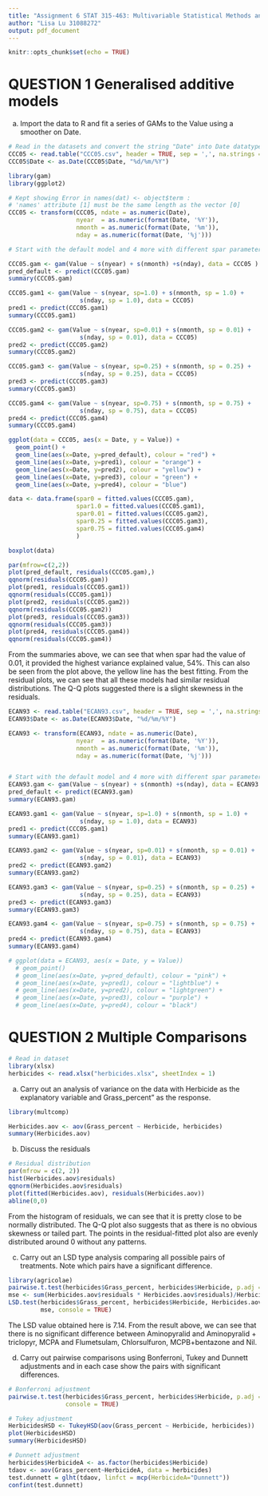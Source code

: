 ```yaml
---
title: "Assignment 6 STAT 315-463: Multivariable Statistical Methods and Applications"
author: "Lisa Lu 31088272"
output: pdf_document
---
```


```r
knitr::opts_chunk$set(echo = TRUE)
```

# QUESTION 1 Generalised additive models

a) Import the data to R and fit a series of GAMs to the Value using a smoother on Date.
```r
# Read in the datasets and convert the string "Date" into Date datatype variables
CCC05 <- read.table("CCC05.csv", header = TRUE, sep = ',', na.strings = "na")
CCC05$Date <- as.Date(CCC05$Date, "%d/%m/%Y")
```


```r
library(gam)
library(ggplot2)

# Kept showing Error in names(dat) <- object$term : 
# 'names' attribute [1] must be the same length as the vector [0]
CCC05 <- transform(CCC05, ndate = as.numeric(Date),
                   nyear  = as.numeric(format(Date, '%Y')),
                   nmonth = as.numeric(format(Date, '%m')),
                   nday = as.numeric(format(Date, '%j')))

# Start with the default model and 4 more with different spar parameters

CCC05.gam <- gam(Value ~ s(nyear) + s(nmonth) +s(nday), data = CCC05 )
pred_default <- predict(CCC05.gam)
summary(CCC05.gam)

CCC05.gam1 <- gam(Value ~ s(nyear, sp=1.0) + s(nmonth, sp = 1.0) +
                    s(nday, sp = 1.0), data = CCC05)
pred1 <- predict(CCC05.gam1)
summary(CCC05.gam1)

CCC05.gam2 <- gam(Value ~ s(nyear, sp=0.01) + s(nmonth, sp = 0.01) +
                    s(nday, sp = 0.01), data = CCC05)
pred2 <- predict(CCC05.gam2)
summary(CCC05.gam2)

CCC05.gam3 <- gam(Value ~ s(nyear, sp=0.25) + s(nmonth, sp = 0.25) +
                    s(nday, sp = 0.25), data = CCC05)
pred3 <- predict(CCC05.gam3)
summary(CCC05.gam3)

CCC05.gam4 <- gam(Value ~ s(nyear, sp=0.75) + s(nmonth, sp = 0.75) +
                    s(nday, sp = 0.75), data = CCC05)
pred4 <- predict(CCC05.gam4)
summary(CCC05.gam4)

ggplot(data = CCC05, aes(x = Date, y = Value)) +
  geom_point() +
  geom_line(aes(x=Date, y=pred_default), colour = "red") +
  geom_line(aes(x=Date, y=pred1), colour = "orange") +
  geom_line(aes(x=Date, y=pred2), colour = "yellow") +
  geom_line(aes(x=Date, y=pred3), colour = "green") +
  geom_line(aes(x=Date, y=pred4), colour = "blue")
```
```r
data <- data.frame(spar0 = fitted.values(CCC05.gam),
                   spar1.0 = fitted.values(CCC05.gam1),
                   spar0.01 = fitted.values(CCC05.gam2),
                   spar0.25 = fitted.values(CCC05.gam3),
                   spar0.75 = fitted.values(CCC05.gam4)
                   )

boxplot(data)

par(mfrow=c(2,2))
plot(pred_default, residuals(CCC05.gam),)
qqnorm(residuals(CCC05.gam))
plot(pred1, residuals(CCC05.gam1))
qqnorm(residuals(CCC05.gam1))
plot(pred2, residuals(CCC05.gam2))
qqnorm(residuals(CCC05.gam2))
plot(pred3, residuals(CCC05.gam3))
qqnorm(residuals(CCC05.gam3))
plot(pred4, residuals(CCC05.gam4))
qqnorm(residuals(CCC05.gam4))
```
From the summaries above, we can see that when spar had the value of 0.01, it provided the highest variance explained value, 54\%. This can also be seen from the plot above, the yellow line has the best fitting. From the residual plots, we can see that all these models had similar residual distributions. The Q-Q plots suggested there is a slight skewness in the residuals. 

```r
ECAN93 <- read.table("ECAN93.csv", header = TRUE, sep = ',', na.strings = "na")
ECAN93$Date <- as.Date(ECAN93$Date, "%d/%m/%Y")

ECAN93 <- transform(ECAN93, ndate = as.numeric(Date),
                   nyear  = as.numeric(format(Date, '%Y')),
                   nmonth = as.numeric(format(Date, '%m')),
                   nday = as.numeric(format(Date, '%j')))


# Start with the default model and 4 more with different spar parameters
ECAN93.gam <- gam(Value ~ s(nyear) + s(nmonth) +s(nday), data = ECAN93 )
pred_default <- predict(ECAN93.gam)
summary(ECAN93.gam)

ECAN93.gam1 <- gam(Value ~ s(nyear, sp=1.0) + s(nmonth, sp = 1.0) +
                    s(nday, sp = 1.0), data = ECAN93)
pred1 <- predict(CCC05.gam1)
summary(ECAN93.gam1)

ECAN93.gam2 <- gam(Value ~ s(nyear, sp=0.01) + s(nmonth, sp = 0.01) +
                    s(nday, sp = 0.01), data = ECAN93)
pred2 <- predict(ECAN93.gam2)
summary(ECAN93.gam2)

ECAN93.gam3 <- gam(Value ~ s(nyear, sp=0.25) + s(nmonth, sp = 0.25) +
                    s(nday, sp = 0.25), data = ECAN93)
pred3 <- predict(ECAN93.gam3)
summary(ECAN93.gam3)

ECAN93.gam4 <- gam(Value ~ s(nyear, sp=0.75) + s(nmonth, sp = 0.75) +
                    s(nday, sp = 0.75), data = ECAN93)
pred4 <- predict(ECAN93.gam4)
summary(ECAN93.gam4)

# ggplot(data = ECAN93, aes(x = Date, y = Value))
  # geom_point()
  # geom_line(aes(x=Date, y=pred_default), colour = "pink") +
  # geom_line(aes(x=Date, y=pred1), colour = "lightblue") +
  # geom_line(aes(x=Date, y=pred2), colour = "lightgreen") +
  # geom_line(aes(x=Date, y=pred3), colour = "purple") +
  # geom_line(aes(x=Date, y=pred4), colour = "black")
```


# QUESTION 2 Multiple Comparisons
```r
# Read in dataset
library(xlsx)
herbicides <- read.xlsx("herbicides.xlsx", sheetIndex = 1)
```


(a) Carry out an analysis of variance on the data with Herbicide as the explanatory variable and Grass_percent" as the response.
```r
library(multcomp)

Herbicides.aov <- aov(Grass_percent ~ Herbicide, herbicides)
summary(Herbicides.aov)
```

(b) Discuss the residuals
```r
# Residual distribution
par(mfrow = c(2, 2))
hist(Herbicides.aov$residuals)
qqnorm(Herbicides.aov$residuals)
plot(fitted(Herbicides.aov), residuals(Herbicides.aov))
abline(0,0)
```
From the histogram of residuals, we can see that it is pretty close to be normally distributed. The Q-Q plot also suggests that as there is no obvious skewness or tailed part. The points in the residual-fitted plot also are evenly distributed around 0 without any patterns. 

(c) Carry out an LSD type analysis comparing all possible pairs of treatments. Note which pairs have a significant difference.

```r
library(agricolae)
pairwise.t.test(herbicides$Grass_percent, herbicides$Herbicide, p.adj = "none")
mse <- sum(Herbicides.aov$residuals * Herbicides.aov$residuals)/Herbicides.aov$df.residual
LSD.test(herbicides$Grass_percent, herbicides$Herbicide, Herbicides.aov$df.residual, 
         mse, console = TRUE)
```
The LSD value obtained here is 7.14. From the result above, we can see that there is no significant difference between Aminopyralid and Aminopyralid + triclopyr, MCPA and Flumetsulam, Chlorsulfuron, MCPB+bentazone and Nil.

(d) Carry out pairwise comparisons using Bonferroni, Tukey and Dunnett adjustments and in each case show the pairs with significant differences.

```r
# Bonferroni adjustment
pairwise.t.test(herbicides$Grass_percent, herbicides$Herbicide, p.adj = "bonferroni",
                console = TRUE)

# Tukey adjustment
HerbicidesHSD <- TukeyHSD(aov(Grass_percent ~ Herbicide, herbicides))
plot(HerbicidesHSD)
summary(HerbicidesHSD)

# Dunnett adjustment
herbicides$HerbicideA <- as.factor(herbicides$Herbicide)
tdaov <- aov(Grass_percent~HerbicideA, data = herbicides)
test.dunnett = glht(tdaov, linfct = mcp(HerbicideA="Dunnett"))
confint(test.dunnett)
```



